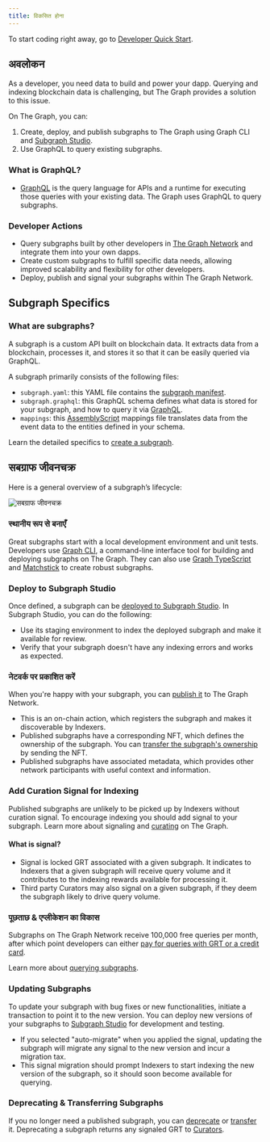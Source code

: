 ```yaml
---
title: विकसित होना
---
```


To start coding right away, go to [Developer Quick Start](/quick-start/).

## अवलोकन

As a developer, you need data to build and power your dapp. Querying and indexing blockchain data is challenging, but The Graph provides a solution to this issue.

On The Graph, you can:

1.  Create, deploy, and publish subgraphs to The Graph using Graph CLI and [Subgraph Studio](https://thegraph.com/studio/).
2.  Use GraphQL to query existing subgraphs.

### What is GraphQL?

- [GraphQL](https://graphql.org/learn/) is the query language for APIs and a runtime for executing those queries with your existing data. The Graph uses GraphQL to query subgraphs.

### Developer Actions

- Query subgraphs built by other developers in [The Graph Network](https://thegraph.com/explorer) and integrate them into your own dapps.
- Create custom subgraphs to fulfill specific data needs, allowing improved scalability and flexibility for other developers.
- Deploy, publish and signal your subgraphs within The Graph Network.

## Subgraph Specifics

### What are subgraphs?

A subgraph is a custom API built on blockchain data. It extracts data from a blockchain, processes it, and stores it so that it can be easily queried via GraphQL.

A subgraph primarily consists of the following files:

- `subgraph.yaml`: this YAML file contains the [subgraph manifest](/developing/creating-a-subgraph/#the-subgraph-manifest).
- `subgraph.graphql`: this GraphQL schema defines what data is stored for your subgraph, and how to query it via [GraphQL](/developing/creating-a-subgraph/#the-graphql-schema).
- `mappings`: this [AssemblyScript](https://github.com/AssemblyScript/assemblyscript) mappings file translates data from the event data to the entities defined in your schema.

Learn the detailed specifics to [create a subgraph](/developing/creating-a-subgraph/).

## सबग्राफ जीवनचक्र

Here is a general overview of a subgraph’s lifecycle:

![सबग्राफ जीवनचक्र](/img/subgraph-lifecycle.png)

### स्थानीय रूप से बनाएँ

Great subgraphs start with a local development environment and unit tests. Developers use [Graph CLI](https://github.com/graphprotocol/graph-tooling/tree/main/packages/cli), a command-line interface tool for building and deploying subgraphs on The Graph. They can also use [Graph TypeScript](/developing/graph-ts/) and [Matchstick](/developing/unit-testing-framework/) to create robust subgraphs.

### Deploy to Subgraph Studio

Once defined, a subgraph can be [deployed to Subgraph Studio](/deploying/deploying-a-subgraph-to-studio/). In Subgraph Studio, you can do the following:

- Use its staging environment to index the deployed subgraph and make it available for review.
- Verify that your subgraph doesn't have any indexing errors and works as expected.

### नेटवर्क पर प्रकाशित करें

When you're happy with your subgraph, you can [publish it](/publishing/publishing-a-subgraph/) to The Graph Network.

- This is an on-chain action, which registers the subgraph and makes it discoverable by Indexers.
- Published subgraphs have a corresponding NFT, which defines the ownership of the subgraph. You can [transfer the subgraph's ownership](/managing/transfer-a-subgraph/) by sending the NFT.
- Published subgraphs have associated metadata, which provides other network participants with useful context and information.

### Add Curation Signal for Indexing

Published subgraphs are unlikely to be picked up by Indexers without curation signal. To encourage indexing you should add signal to your subgraph. Learn more about signaling and [curating](/network/curating/) on The Graph.

#### What is signal?

- Signal is locked GRT associated with a given subgraph. It indicates to Indexers that a given subgraph will receive query volume and it contributes to the indexing rewards available for processing it.
- Third party Curators may also signal on a given subgraph, if they deem the subgraph likely to drive query volume.

### पूछताछ & एप्लीकेशन का विकास

Subgraphs on The Graph Network receive 100,000 free queries per month, after which point developers can either [pay for queries with GRT or a credit card](/billing/).

Learn more about [querying subgraphs](/querying/querying-the-graph/).

### Updating Subgraphs

To update your subgraph with bug fixes or new functionalities, initiate a transaction to point it to the new version. You can deploy new versions of your subgraphs to [Subgraph Studio](https://thegraph.com/studio/) for development and testing.

- If you selected "auto-migrate" when you applied the signal, updating the subgraph will migrate any signal to the new version and incur a migration tax.
- This signal migration should prompt Indexers to start indexing the new version of the subgraph, so it should soon become available for querying.

### Deprecating & Transferring Subgraphs

If you no longer need a published subgraph, you can [deprecate](/managing/deprecate-a-subgraph/) or [transfer](/managing/transfer-a-subgraph/) it. Deprecating a subgraph returns any signaled GRT to [Curators](/network/curating/).
